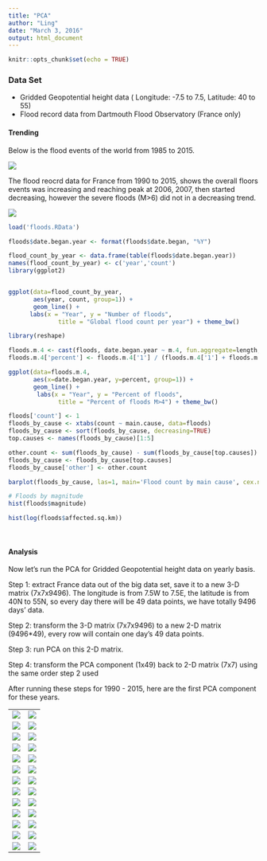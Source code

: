 ```yaml
---
title: "PCA"
author: "Ling"
date: "March 3, 2016"
output: html_document
---
```


```r
knitr::opts_chunk$set(echo = TRUE)
```

### Data Set
* Gridded Geopotential height data ( Longitude: -7.5 to 7.5, Latitude: 40 to 55)
* Flood record data from Dartmouth Flood Observatory (France only)

#### Trending
Below is the flood events of the world from 1985 to 2015.

![](floods.gif)
<br/>

The flood reocrd data for France from 1990 to 2015, shows the overall floors events was increasing and reaching peak at 2006, 2007, then started decreasing, however the severe floods (M>6) did not in a decreasing trend.

![](FranceFloodEvents.png)

```r
load('floods.RData')

floods$date.began.year <- format(floods$date.began, "%Y")

flood_count_by_year <- data.frame(table(floods$date.began.year))
names(flood_count_by_year) <- c('year','count')
library(ggplot2)


ggplot(data=flood_count_by_year,
       aes(year, count, group=1)) +
       geom_line() + 
      labs(x = "Year", y = "Number of floods", 
              title = "Global flood count per year") + theme_bw()
```

```r
library(reshape)

floods.m.4 <- cast(floods, date.began.year ~ m.4, fun.aggregate=length, value='register')
floods.m.4['percent'] <- floods.m.4['1'] / (floods.m.4['1'] + floods.m.4['0'])

ggplot(data=floods.m.4,
       aes(x=date.began.year, y=percent, group=1)) +
       geom_line() + 
        labs(x = "Year", y = "Percent of floods", 
              title = "Percent of floods M>4") + theme_bw()

```


```r

floods['count'] <- 1
floods_by_cause <- xtabs(count ~ main.cause, data=floods)
floods_by_cause <- sort(floods_by_cause, decreasing=TRUE)
top.causes <- names(floods_by_cause)[1:5]

other.count <- sum(floods_by_cause) - sum(floods_by_cause[top.causes])
floods_by_cause <- floods_by_cause[top.causes]
floods_by_cause['other'] <- other.count

barplot(floods_by_cause, las=1, main='Flood count by main cause', cex.names=.7, horiz=TRUE, xlab='Flood count')
```

```r

# Floods by magnitude
hist(floods$magnitude)

hist(log(floods$affected.sq.km))
```


<br/>

#### Analysis

Now let's run the PCA for Gridded Geopotential height data on yearly basis.

Step 1: extract France data out of the big data set, save it to a new 3-D matrix (7x7x9496). The longitude is from 7.5W to 7.5E, the latitude is from 40N to 55N, so every day there will be 49 data points, we have totally 9496 days' data.

Step 2: transform the 3-D matrix (7x7x9496) to a new 2-D matrix (9496*49), every row will contain one day's 49 data points.

Step 3: run PCA on this 2-D matrix.

Step 4: transform the PCA component (1x49) back to 2-D matrix (7x7) using the same order step 2 used

After running these steps for 1990 - 2015, here are the first PCA component for these years.

<table>
<tr><td>![](France_PCA1_1990.png)</td><td>![](France_PCA1_1991.png)</td></tr>
<tr><td>![](France_PCA1_1992.png)</td><td>![](France_PCA1_1993.png)</td></tr>
<tr><td>![](France_PCA1_1994.png)</td><td>![](France_PCA1_1995.png)</td></tr>
<tr><td>![](France_PCA1_1996.png)</td><td>![](France_PCA1_1997.png)</td></tr>
<tr><td>![](France_PCA1_1998.png)</td><td>![](France_PCA1_1999.png)</td></tr>
<tr><td>![](France_PCA1_2000.png)</td><td>![](France_PCA1_2001.png)</td></tr>
<tr><td>![](France_PCA1_2002.png)</td><td>![](France_PCA1_2003.png)</td></tr>
<tr><td>![](France_PCA1_2004.png)</td><td>![](France_PCA1_2005.png)</td></tr>
<tr><td>![](France_PCA1_2006.png)</td><td>![](France_PCA1_2007.png)</td></tr>
<tr><td>![](France_PCA1_2008.png)</td><td>![](France_PCA1_2009.png)</td></tr>
<tr><td>![](France_PCA1_2010.png)</td><td>![](France_PCA1_2011.png)</td></tr>
<tr><td>![](France_PCA1_2012.png)</td><td>![](France_PCA1_2013.png)</td></tr>
<tr><td>![](France_PCA1_2014.png)</td><td>![](France_PCA1_2015.png)</td></tr>
</table>




